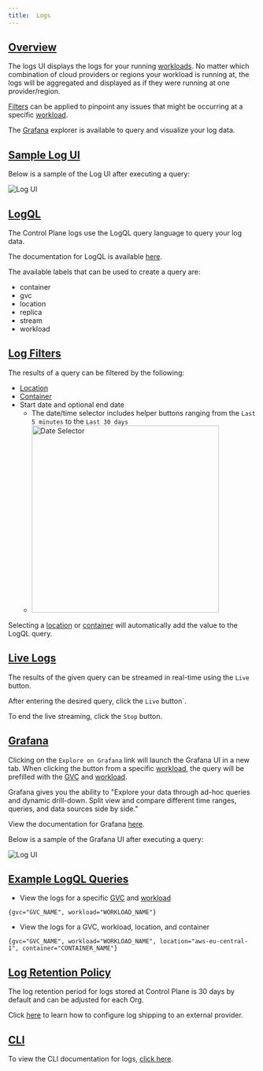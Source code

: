```yaml
---
title:  Logs
---
```


## [Overview](#overview)

The logs UI displays the logs for your running [workloads](workload). No matter which combination of cloud providers or regions your
workload is running at, the logs will be aggregated and displayed as if they were running at one provider/region.

[Filters](#log-filters) can be applied to pinpoint any issues that might be occurring at a specific [workload](workload).

The [Grafana](https://grafana.com/grafana/) explorer is available to query and visualize your log data.

## [Sample Log UI](#ui)

Below is a sample of the Log UI after executing a query:

![Log UI](/img/api-reference/log-ui.png)

## [LogQL](#logql)

The Control Plane logs use the LogQL query language to query your log data.

The documentation for LogQL is available [here](https://grafana.com/docs/loki/latest/logql/).

The available labels that can be used to create a query are:

- container
- gvc
- location
- replica
- stream
- workload

## [Log Filters](#log-filters)

The results of a query can be filtered by the following:

- [Location](/api-reference/location)
- [Container](workload#containers)
- Start date and optional end date
  - The date/time selector includes helper buttons ranging from the `Last 5 minutes` to the `Last 30 days`
  - <img
      src="/img/api-reference/log-ui-date-selector.png"
      alt="Date Selector"
      width="380"
    />

Selecting a [location](/api-reference/location) or [container](workload#containers) will automatically add the value to the LogQL query.

## [Live Logs](#live-logs)

The results of the given query can be streamed in real-time using the `Live` button.

After entering the desired query, click the `Live` button`.

To end the live streaming, click the `Stop` button.

## [Grafana](#grafana)

Clicking on the `Explore on Grafana` link will launch the Grafana UI in a new tab. When clicking the button from a specific
[workload](workload), the query will be prefilled with the [GVC](/api-reference/gvc) and [workload](workload).

Grafana gives you the ability to "Explore your data through ad-hoc queries and dynamic
drill-down. Split view and compare different time ranges, queries, and data sources side by side."

View the documentation for Grafana [here](https://grafana.com/docs/grafana/latest/explore/).

Below is a sample of the Grafana UI after executing a query:

![Log UI](/img/api-reference/log-ui-grafana.png)

## [Example LogQL Queries](#example)

- View the logs for a specific [GVC](/api-reference/gvc) and [workload](workload)

```
{gvc="GVC_NAME", workload="WORKLOAD_NAME"}
```

- View the logs for a GVC, workload, location, and container

```
{gvc="GVC_NAME", workload="WORKLOAD_NAME", location="aws-eu-central-1", container="CONTAINER_NAME"}
```

## [Log Retention Policy](#log-retention)

The log retention period for logs stored at Control Plane is 30 days by default and can be adjusted for each Org.

Click [here](external-logging/overview) to learn how to configure log shipping to an external provider.

## [CLI](#cli)

To view the CLI documentation for logs, [click here](cli#logs).
